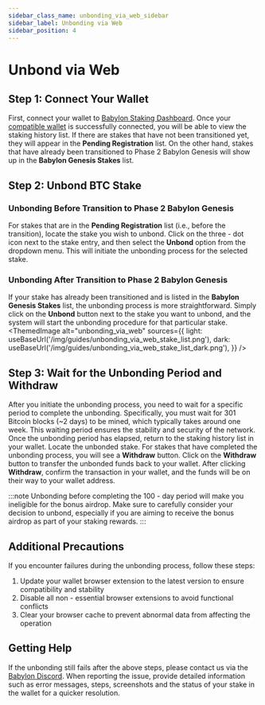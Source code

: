 ```yaml
---
sidebar_class_name: unbonding_via_web_sidebar
sidebar_label: Unbonding via Web
sidebar_position: 4
---
```


# Unbond via Web

## Step 1: Connect Your Wallet
First, connect your wallet to [Babylon Staking Dashboard](https://btcstaking.babylonlabs.io/). Once your [compatible wallet](/stakers/btc_stakers/native_staking/web_staking/#compatible-wallets) is successfully connected, you will be able to view the staking history list. If there are stakes that have not been transitioned yet, they will appear in the **Pending Registration** list. On the other hand, stakes that have already been transitioned to Phase 2 Babylon Genesis will show up in the **Babylon Genesis Stakes** list.

## Step 2: Unbond BTC Stake
### Unbonding Before Transition to Phase 2 Babylon Genesis
For stakes that are in the **Pending Registration** list (i.e., before the transition), locate the stake you wish to unbond. Click on the three - dot icon next to the stake entry, and then select the **Unbond** option from the dropdown menu. This will initiate the unbonding process for the selected stake.

### Unbonding After Transition to Phase 2 Babylon Genesis
If your stake has already been transitioned and is listed in the **Babylon Genesis Stakes** list, the unbonding process is more straightforward. Simply click on the **Unbond** button next to the stake you want to unbond, and the system will start the unbonding procedure for that particular stake.
<ThemedImage
  alt="unbonding_via_web"
  sources={{
    light: useBaseUrl('/img/guides/unbonding_via_web_stake_list.png'),
    dark: useBaseUrl('/img/guides/unbonding_via_web_stake_list_dark.png'),
  }}
/>

## Step 3: Wait for the Unbonding Period and Withdraw
After you initiate the unbonding process, you need to wait for a specific period to complete the unbonding. Specifically, you must wait for 301 Bitcoin blocks (~2 days) to be mined, which typically takes around one week. This waiting period ensures the stability and security of the network.
Once the unbonding period has elapsed, return to the staking history list in your wallet. Locate the unbonded stake. For stakes that have completed the unbonding process, you will see a **Withdraw** button. Click on the **Withdraw** button to transfer the unbonded funds back to your wallet. After clicking **Withdraw**, confirm the transaction in your wallet, and the funds will be on their way to your wallet address.

:::note
Unbonding before completing the 100 - day period will make you ineligible for the bonus airdrop. Make sure to carefully consider your decision to unbond, especially if you are aiming to receive the bonus airdrop as part of your staking rewards.
:::

## Additional Precautions
If you encounter failures during the unbonding process, follow these steps:

1. Update your wallet browser extension to the latest version to ensure compatibility and stability
2. Disable all non - essential browser extensions to avoid functional conflicts
3. Clear your browser cache to prevent abnormal data from affecting the operation

## Getting Help

If the unbonding still fails after the above steps, please contact us via the [Babylon Discord](https://discord.com/channels/1046686458070700112/1257918935848849460). When reporting the issue, provide detailed information such as error messages, steps, screenshots and the status of your stake in the wallet for a quicker resolution.